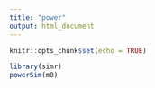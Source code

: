 ```yaml
---
title: "power"
output: html_document
---
```


```r
knitr::opts_chunk$set(echo = TRUE)
```

```r
library(simr)
powerSim(m0)
```

